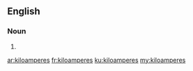 ==English==

===Noun===
{{head|en|plural}}

# {{plural of|kiloampere|lang=en|nocat=1}}

[[ar:kiloamperes]]
[[fr:kiloamperes]]
[[ku:kiloamperes]]
[[my:kiloamperes]]